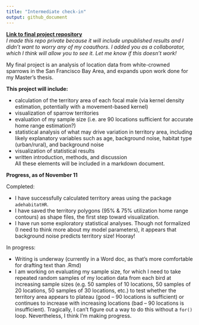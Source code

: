 ```yaml
---
title: "Intermediate check-in"
output: github_document
---
```


**[Link to final project repository](https://github.com/rsimberloff/MICR_575_final_project)**  
*I made this repo private because it will include unpublished results and I didn't want to worry any of my coauthors. I added you as a collaborator, which I think will allow you to see it. Let me know if this doesn't work!*

My final project is an analysis of location data from white-crowned sparrows in the San Francisco Bay Area, and expands upon work done for my Master's thesis.

**This project will include:**  

* calculation of the territory area of each focal male (via kernel density estimation, potentially with a movement-based kernel)  
* visualization of sparrow territories  
* evaluation of my sample size (i.e. are 90 locations sufficient for accurate home range estimation?)  
* statistical analysis of what may drive variation in territory area, including likely explanatory variables such as age, background noise, habitat type (urban/rural), and background noise  
* visualization of statistical results  
* written introduction, methods, and discussion  
All these elements will be included in a markdown document.

**Progress, as of November 11**  

Completed:  

* I have successfully calculated territory areas using the package `adehabitatHR`.   
* I have saved the territory polygons (95% & 75% utilization home range contours) as shape files, the first step toward visualization.  
* I have run some exploratory statistical analyses. Though not formalized (I need to think more about my model parameters), it appears that background noise predicts territory size! Hooray!  

In progress:  

* Writing is underway (currently in a Word doc, as that's more comfortable for drafting text than .Rmd)  
* I am working on evaluating my sample size, for which I need to take repeated random samples of my location data from each bird at increasing sample sizes (e.g. 50 samples of 10 locations, 50 samples of 20 locations, 50 samples of 30 locations, etc.) to test whether the territory area appears to plateau (good -- 90 locations is sufficient) or continues to increase with increasing locations (bad -- 90 locations is insufficient). Tragically, I can't figure out a way to do this without a `for()` loop. Nevertheless, I think I'm making progress.




